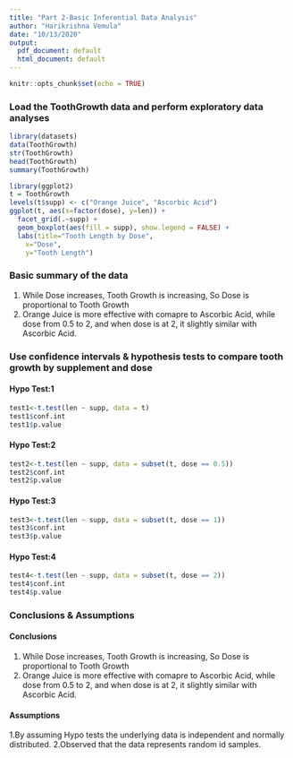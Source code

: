 ```yaml
---
title: "Part 2-Basic Inferential Data Analysis"
author: "Harikrishna Vemula"
date: "10/13/2020"
output:
  pdf_document: default
  html_document: default
---
```


```r
knitr::opts_chunk$set(echo = TRUE)
```

### Load the ToothGrowth data and perform exploratory data analyses
```r
library(datasets)
data(ToothGrowth)
str(ToothGrowth)
head(ToothGrowth)
summary(ToothGrowth)
```

```r
library(ggplot2)
t = ToothGrowth
levels(t$supp) <- c("Orange Juice", "Ascorbic Acid")
ggplot(t, aes(x=factor(dose), y=len)) + 
  facet_grid(.~supp) +
  geom_boxplot(aes(fill = supp), show.legend = FALSE) +
  labs(title="Tooth Length by Dose", 
    x="Dose",
    y="Tooth Length")
```
### Basic summary of the data
1. While Dose increases, Tooth Growth is increasing, So Dose is proportional to Tooth Growth 
2. Orange Juice is more effective with comapre to Ascorbic Acid, while dose from 0.5 to 2, and when dose is at 2, it slightly similar with Ascorbic Acid.

### Use confidence intervals & hypothesis tests to compare tooth growth by supplement and dose
#### Hypo Test:1

```r
test1<-t.test(len ~ supp, data = t)
test1$conf.int
test1$p.value
```
#### Hypo Test:2
```r
test2<-t.test(len ~ supp, data = subset(t, dose == 0.5))
test2$conf.int
test2$p.value
```
#### Hypo Test:3
```r
test3<-t.test(len ~ supp, data = subset(t, dose == 1))
test3$conf.int
test3$p.value
```

#### Hypo Test:4
```r
test4<-t.test(len ~ supp, data = subset(t, dose == 2))
test4$conf.int
test4$p.value
```
### Conclusions & Assumptions
#### Conclusions
1. While Dose increases, Tooth Growth is increasing, So Dose is proportional to Tooth Growth 
2. Orange Juice is more effective with comapre to Ascorbic Acid, while dose from 0.5 to 2, and when dose is at 2, it slightly similar with Ascorbic Acid.

#### Assumptions
1.By assuming Hypo tests the underlying data is independent and normally distributed.
2.Observed that the data represents random id samples.
